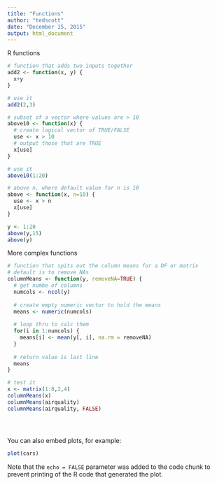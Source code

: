 ```yaml
---
title: "Functions"
author: "tedscott"
date: "December 15, 2015"
output: html_document
---
```


R functions

```r
# function that adds two inputs together
add2 <- function(x, y) {
  x+y
}

# use it
add2(2,3)

# subset of a vector where values are > 10
above10 <- function(x) {
  # create logical vector of TRUE/FALSE
  use <- x > 10
  # output those that are TRUE
  x[use]
}

# use it
above10(1:20)

# above n, where default value for n is 10
above <- function(x, n=10) {
  use <- x > n
  x[use]
}

y <- 1:20
above(y,15)
above(y)

```

More complex functions

```r
# function that spits out the column means for a DF or matrix
# default is to remove NAs
columnMeans <- function(y, removeNA=TRUE) {
  # get numbe of columns
  numcols <- ncol(y)
  
  # create empty numeric vector to hold the means
  means <- numeric(numcols)
  
  # loop thru to calc them
  for(i in 1:numcols) {
    means[i] <- mean(y[, i], na.rm = removeNA)
  }
  
  # return value is last line
  means
}

# test it
x <- matrix(1:8,2,4)
columnMeans(x)
columnMeans(airquality)
columnMeans(airquality, FALSE)





```



You can also embed plots, for example:

```r
plot(cars)
```

Note that the `echo = FALSE` parameter was added to the code chunk to prevent printing of the R code that generated the plot.
